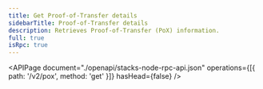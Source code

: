 ```yaml
---
title: Get Proof-of-Transfer details
sidebarTitle: Proof-of-Transfer details
description: Retrieves Proof-of-Transfer (PoX) information.
full: true
isRpc: true
---
```


<APIPage
  document="./openapi/stacks-node-rpc-api.json"
  operations={[{ path: '/v2/pox', method: 'get' }]}
  hasHead={false}
/>